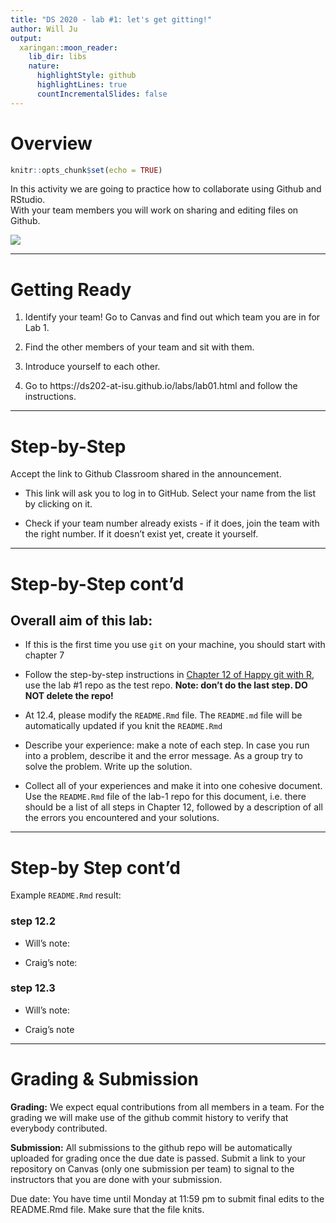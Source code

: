 ```yaml
---
title: "DS 2020 - lab #1: let's get gitting!"
author: Will Ju
output:
  xaringan::moon_reader:
    lib_dir: libs
    nature:
      highlightStyle: github
      highlightLines: true
      countIncrementalSlides: false
---
```


# Overview

```r
knitr::opts_chunk$set(echo = TRUE)
```

In this activity we are going to practice how to collaborate using Github and RStudio.  
With your team members you will work on sharing and editing files on Github. 

![](https://happygitwithr.com/img/watch-me-diff-watch-me-rebase-smaller.png)

---

# Getting Ready

1. Identify your team! Go to Canvas and find out which team you are in for Lab 1.

2. Find the other members of your team and sit with them.

3. Introduce yourself to each other. 

4. Go to https://ds202-at-isu.github.io/labs/lab01.html and follow the instructions.


---

# Step-by-Step

Accept the link to Github Classroom shared in the announcement.
  
  - This link will ask you to log in to GitHub. Select your name from the list by clicking on it.  

  - Check if your team number already exists - if it does, join the team with the right number. If it doesn't exist yet, create it yourself.

---

# Step-by-Step cont'd

## Overall aim of this lab:

  - If this is the first time you use `git` on your machine, you should start with chapter 7

  - Follow the step-by-step instructions in [Chapter 12 of Happy git with R](https://happygitwithr.com/rstudio-git-github.html), use the lab #1 repo as the test repo. **Note: don't do the last step. DO NOT delete the repo!**
  
  - At 12.4, please modify the `README.Rmd` file. The `README.md` file will be automatically updated if you knit the `README.Rmd`
  
  - Describe your experience: make a note of each step. In case you run into a problem, describe it and the error message. As a group try to solve the problem. Write up the solution. 
  
  - Collect all of your experiences and make it into one cohesive document. Use the `README.Rmd` file of the lab-1 repo for this document, i.e. there should be a list of all steps in Chapter 12, followed by a description of all the errors you encountered and your solutions. 

---

# Step-by Step cont'd

Example `README.Rmd` result:

### step 12.2

- Will's note: 

- Craig's note: 

### step 12.3

- Will's note:

- Craig's note

---

# Grading & Submission


**Grading:** We expect equal contributions from all members in a team. For the grading we will make use of the github commit history to verify that everybody contributed. 


**Submission:**
All submissions to the github repo will be automatically uploaded for grading once the due date is passed. Submit a link to your repository on Canvas (only one submission per team) to signal to the instructors that you are done with your submission.


Due date: You have time until Monday at 11:59 pm to submit final edits to the README.Rmd file. Make sure that the file knits.
